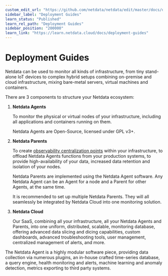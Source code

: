 ```yaml
---
custom_edit_url: "https://github.com/netdata/netdata/edit/master/docs/deployment-guides/README.md"
sidebar_label: "Deployment Guides"
learn_status: "Published"
learn_rel_path: "Deployment Guides"
sidebar_position: "200000"
learn_link: "https://learn.netdata.cloud/docs/deployment-guides"
---
```


# Deployment Guides

Netdata can be used to monitor all kinds of infrastructure, from tiny stand-alone IoT devices to complex hybrid setups combining on-premise and cloud infrastructure, mixing bare-metal servers, virtual machines and containers.

There are 3 components to structure your Netdata ecosystem:

1. **Netdata Agents**

   To monitor the physical or virtual nodes of your infrastructure, including all applications and containers running on them.

   Netdata Agents are Open-Source, licensed under GPL v3+.

2. **Netdata Parents**

   To create [observability centralization points](/docs/observability-centralization-points) within your infrastructure, to offload Netdata Agents functions from your production systems, to provide high-availability of your data, increased data retention and isolation of your nodes.

   Netdata Parents are implemented using the Netdata Agent software. Any Netdata Agent can be an Agent for a node and a Parent  for other Agents, at the same time.

   It is recommended to set up multiple Netdata Parents. They will all seamlessly be integrated by Netdata Cloud into one monitoring solution.

3. **Netdata Cloud**

   Our SaaS, combining all your infrastructure, all your Netdata Agents and Parents, into one uniform, distributed, scalable, monitoring database, offering advanced data slicing and dicing capabilities, custom dashboards, advanced troubleshooting tools, user management, centralized management of alerts, and more.

The Netdata Agent is a highly modular software piece, providing data collection via numerous plugins, an in-house crafted time-series database, a query engine, health monitoring and alerts, machine learning and anomaly detection, metrics exporting to third party systems.

